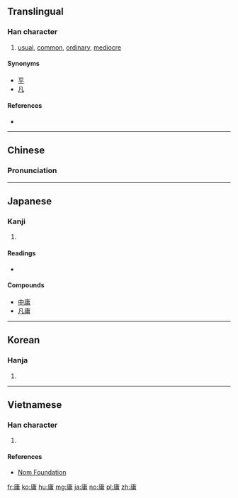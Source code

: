 ==Translingual==

===Han character===
{{Han char|rn=53|rad=广|as=08|sn=11|four=0022<sub>7</sub>|canj=戈中月 (ILB)}}

# [[usual]], [[common]], [[ordinary]], [[mediocre]]

====Synonyms====
* [[平]]
* [[凡]]

====References====
* {{Han ref|kx=0347.300|dkj=09378|dj=0658.050|hdz=20890.050|uh=5EB8|ud=24248|bh=B165|bd=45413}}

----

==Chinese==
{{zh-forms}}

===Pronunciation===
{{zh-pron
|m=yōng
|c=jung4
|mc=y
|oc=y
|ma=
|cat=a
}}

----

==Japanese==

===Kanji===
{{ja-kanji|grade=c|rs=广08}}

# {{defn|lang=ja|sort=广08}}

====Readings====
* {{ja-readings|on=[[よう]] (yō)|kun=[[なみ]] (nami), [[つね]] (tsune), [[もちいる]] (mochiiru)}}

====Compounds====
*[[中庸]]
*[[凡庸]]

----

==Korean==

===Hanja===
{{ko-hanja|hangeul=용|rv=yong|mr=yong}}

# {{defn|lang=ko|sort=广08}}

----

==Vietnamese==

===Han character===
{{vi-readings|rs=广08| hanviet = [[dong]], [[dông]], [[dung]], [[giông]]}}

# {{defn|lang=vi|sort=广08}}

====References====
*[http://nomfoundation.org/common/nom_details.php?codepoint=5eb8 Nom Foundation]

[[fr:庸]]
[[ko:庸]]
[[hu:庸]]
[[mg:庸]]
[[ja:庸]]
[[no:庸]]
[[pl:庸]]
[[zh:庸]]